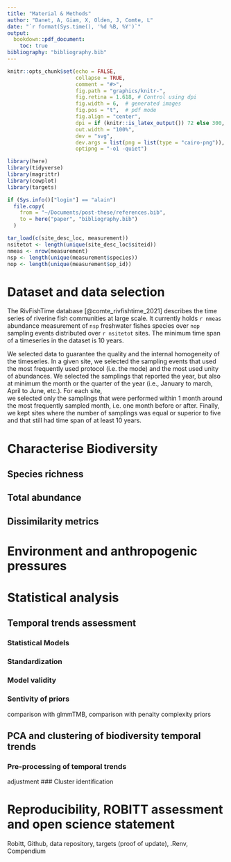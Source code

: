 ```yaml
---
title: "Material & Methods"
author: "Danet, A, Giam, X, Olden, J, Comte, L"
date: "`r format(Sys.time(), '%d %B, %Y')`"
output: 
  bookdown::pdf_document:
    toc: true
bibliography: "bibliography.bib"
---
```


```r
knitr::opts_chunk$set(echo = FALSE,
                      collapse = TRUE,
                      comment = "#>",
                      fig.path = "graphics/knitr-",
                      fig.retina = 1.618, # Control using dpi
                      fig.width = 6,  # generated images
                      fig.pos = "t",  # pdf mode
                      fig.align = "center",
                      dpi = if (knitr::is_latex_output()) 72 else 300,
                      out.width = "100%",
                      dev = "svg",
                      dev.args = list(png = list(type = "cairo-png")),
                      optipng = "-o1 -quiet")

library(here)
library(tidyverse)
library(magrittr)
library(cowplot)
library(targets)

if (Sys.info()["login"] == "alain")
  file.copy(
    from = "~/Documents/post-these/references.bib",
    to = here("paper", "bibliography.bib")
  )
```

```r
tar_load(c(site_desc_loc, measurement))
nsitetot <- length(unique(site_desc_loc$siteid))
nmeas <- nrow(measurement)
nsp <- length(unique(measurement$species))
nop <- length(unique(measurement$op_id))
```


# Dataset and data selection

The RivFishTime database [@comte_rivfishtime_2021] describes the time series of
riverine fish communities at large scale. It currently  holds `r nmeas` abundance measurement of
`nsp` freshwater fishes species over `nop` sampling events distributed over 
`r nsitetot` sites. The minimum time span of a timeseries in the dataset is 10
years.

We selected data to guarantee the quality and the internal homogeneity of the timeseries.
In a given site, we selected the sampling events that used the most frequently
used protocol (i.e. the mode) and the most used unity of abundances. We
selected the samplings that reported the year, but also at minimum the month or
the quarter of the year (i.e., January to march, April to June, etc.). For each site,  
we selected only the samplings that were performed within 1 month around the
most frequently sampled month, i.e. one month before or after. Finally, we kept sites where
the number of samplings was equal or superior to five and that still had time
span of at least 10 years.



# Characterise Biodiversity

##  Species richness

## Total abundance

## Dissimilarity metrics

# Environment and anthropogenic pressures

# Statistical analysis

## Temporal trends assessment

### Statistical Models

### Standardization

### Model validity

### Sentivity of priors
comparison with glmmTMB, comparison with penalty complexity priors

## PCA and clustering of biodiversity temporal trends

### Pre-processing of temporal trends

adjustment 
### Cluster identification

# Reproducibility, ROBITT assessment and open science statement
Robitt, Github, data repository, targets (proof of update), .Renv, Compendium

